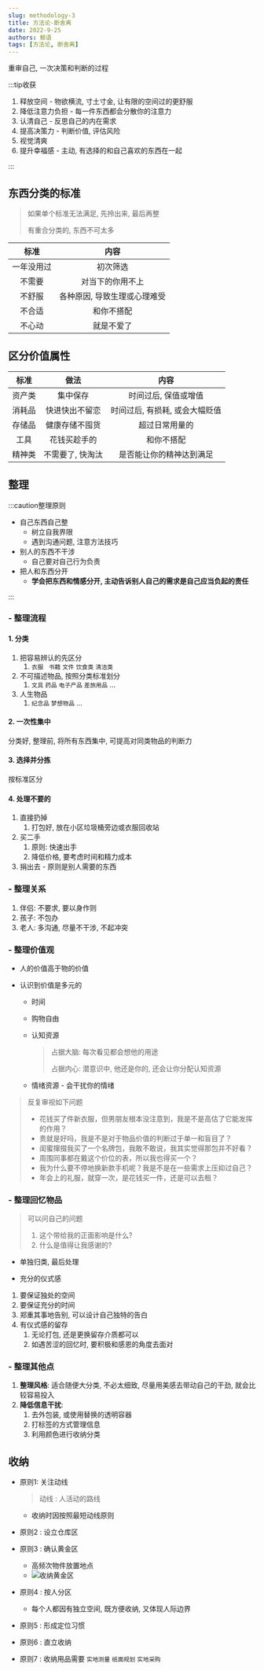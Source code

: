 ```yaml
---
slug: methodology-3
title: 方法论-断舍离
date: 2022-9-25
authors: 鲸语
tags: [方法论, 断舍离]
---
```


重审自己, 一次决策和判断的过程

<!-- truncate -->

:::tip收获

1. 释放空间 - 物欲横流, 寸土寸金, 让有限的空间过的更舒服
2. 降低注意力负担 - 每一件东西都会分散你的注意力
3. 认清自己 - 反思自己的内在需求
4. 提高决策力 - 判断价值, 评估风险
5. 视觉清爽
6. 提升幸福感 - 主动, 有选择的和自己喜欢的东西在一起

:::

## 东西分类的标准

> 如果单个标准无法满足, 先拎出来, 最后再整
>
> 有重合分类的, 东西不可太多


|    标准    |             内容             |
| :--------: | :--------------------------: |
| 一年没用过 |           初次筛选           |
|   不需要   |       对当下的你用不上       |
|   不舒服   | 各种原因, 导致生理或心理难受 |
|   不合适   |          和你不搭配          |
|   不心动   |          就是不爱了          |


## 区分价值属性

|  标准  |       做法       |              内容              |
| :----: | :--------------: | :----------------------------: |
| 资产类 |     集中保存     |      时间过后, 保值或增值      |
| 消耗品 |  快进快出不留恋  | 时间过后, 有损耗, 或会大幅贬值 |
| 存储品 |  健康存储不囤货  |         超过日常用量的         |
|  工具  |   花钱买趁手的   |           和你不搭配           |
| 精神类 | 不需要了, 快淘汰 |    是否能让你的精神达到满足    |

## 整理

:::caution整理原则

- 自己东西自己整
    - 树立自我界限
    - 遇到沟通问题, 注意方法技巧
- 别人的东西不干涉
    - 自己要对自己行为负责
- 把人和东西分开
    - **学会把东西和情感分开, 主动告诉别人自己的需求是自己应当负起的责任**

:::

### - 整理流程

#### 1. 分类

1. 把容易辨认的先区分
    1. `衣服 `  `书籍` `文件` `饮食类` `清洁类`
2. 不可描述物品, 按照分类标准划分
    1. `文具` `药品` `电子产品` `差旅用品` ...
3. 人生物品
    1. `纪念品` `梦想物品` ...

#### 2. 一次性集中

分类好, 整理前, 将所有东西集中, 可提高对同类物品的判断力

#### 3. 选择并分拣

按标准区分

#### 4. 处理不要的 

1. 直接扔掉
    1. 打包好, 放在小区垃圾桶旁边或衣服回收站
2. 买二手
    1. 原则: 快速出手
    2. 降低价格, 要考虑时间和精力成本
3. 捐出去 - 原则是别人需要的东西

### - 整理关系

1. 伴侣: 不要求, 要以身作则
2. 孩子: 不包办
3. 老人: 多沟通, 尽量不干涉, 不起冲突

### - 整理价值观

- 人的价值高于物的价值

- 认识到价值是多元的

    - 时间

    - 购物自由

    - 认知资源

        > 占据大脑: 每次看见都会想他的用途
        >
        > 占据内心: 潜意识中, 他还是你的, 还会让你分配认知资源

    - 情绪资源 - 会干扰你的情绪

> 反复审视如下问题
>
> - 花钱买了件新衣服，但男朋友根本没注意到，我是不是高估了它能发挥的作用？
> - 贵就是好吗，我是不是对于物品价值的判断过于单一和盲目了？
> - 闺蜜撺掇我买了一个名牌包，我敢不敢说，我其实觉得那包并不好看？
> - 周围同事都在戴这个价位的表，所以我也得买一个？
> - 我为什么要不停地换新款手机呢？我是不是在一些需求上压抑过自己？
> - 年会上的礼服，就穿一次，是花钱买一件，还是可以去租？

### - 整理回忆物品

> 可以问自己的问题
>
> 1. 这个带给我的正面影响是什么?
> 2. 什么是值得让我感谢的?

- 单独归类, 最后处理

- 充分的仪式感

1. 要保证独处的空间
2. 要保证充分的时间
3. 郑重其事地告别, 可以设计自己独特的告白
4. 有仪式感的留存
    1. 无论打包, 还是更换留存介质都可以
    2. 如遇苦涩的回忆时, 要积极和感恩的角度去面对

### - 整理其他点

1. **整理风格**: 适合随便大分类, 不必太细致, 尽量用美感去带动自己的干劲, 就会比较容易投入
2. **降低信息干扰**: 
    1. 去外包装, 或使用替换的透明容器
    2. 打标签的方式管理信息
    3. 利用颜色进行收纳分类

## 收纳

- 原则1: 关注动线

    > 动线 : 人活动的路线

    - 收纳时因按照最短动线原则

- 原则2 : 设立仓库区

- 原则3 : 确认黄金区

    - 高频次物件放置地点
    - ![收纳黄金区](https://s1.328888.xyz/2022/09/25/VeJnd.png)

- 原则4 : 按人分区

    - 每个人都因有独立空间, 既方便收纳, 又体现人际边界

- 原则5 : 形成定位习惯

- 原则6 : 直立收纳

- 原则7 : 收纳用品需要 `实地测量` `纸面规划` `实地采购`
